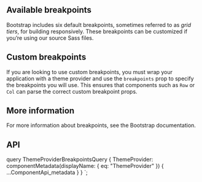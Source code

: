 

<PageHeader
  title="Breakpoints"
  subTitle="Breakpoints are customizable widths that determine how your responsive layout behaves across device or viewport sizes in Bootstrap."
/>

## Available breakpoints

Bootstrap includes six default breakpoints, sometimes referred to as _grid tiers_,
for building responsively. These breakpoints can be customized if you’re using our
source Sass files.

<BreakpointTable />

## Custom breakpoints

If you are looking to use custom breakpoints, you must wrap your application with
a theme provider and use the `breakpoints` prop to specify the breakpoints you
will use. This ensures that components such as `Row` or `Col` can parse the
correct custom breakpoint props.

<CodeBlock codeText={CustomBreakpoints} />

## More information

For more information about breakpoints, see the <DocLink path="/layout/breakpoints">Bootstrap documentation</DocLink>.

## API

<ComponentApi metadata={props.data.ThemeProvider} />

  query ThemeProviderBreakpointsQuery {
    ThemeProvider: componentMetadata(displayName: { eq: "ThemeProvider" }) {
      ...ComponentApi_metadata
    }
  }
`;
